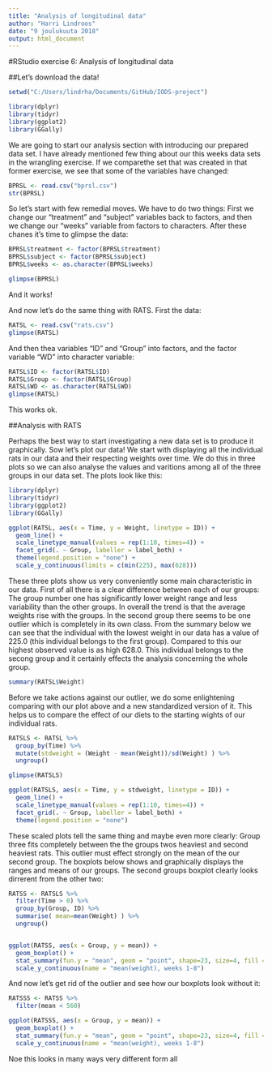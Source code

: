 ```yaml
---
title: "Analysis of longitudinal data"
author: "Harri Lindroos"
date: "9 joulukuuta 2018"
output: html_document
---
```


#RStudio exercise 6: Analysis of longitudinal data

##Let's download the data!

```r
setwd("C:/Users/lindrha/Documents/GitHub/IODS-project")

library(dplyr)
library(tidyr)
library(ggplot2)
library(GGally)
```


We are going to start our analysis section with introducing our prepared data set. I have already mentioned few thing about our this weeks data sets in the wrangling exercise. If we comparethe set that was created in that former exercise, we see that some of the variables have changed:

```r
BPRSL <- read.csv("bprsl.csv")
str(BPRSL)
```

So let's start with few remedial moves. We have to do two things: First we change our "treatment" and "subject" variables back to factors, and then we change our "weeks" variable from factors to characters. After these chanes it's time to glimpse the data:

```r
BPRSL$treatment <- factor(BPRSL$treatment)
BPRSL$subject <- factor(BPRSL$subject)
BPRSL$weeks <- as.character(BPRSL$weeks)

glimpse(BPRSL)
```

And it works!

And now let's do the same thing with RATS. First the data:

```r
RATSL <- read.csv("rats.csv")
glimpse(RATSL)
```

And then thea variables "ID" and "Group" into factors, and the factor variable "WD" into character variable:

```r
RATSL$ID <- factor(RATSL$ID)
RATSL$Group <- factor(RATSL$Group)
RATSL$WD <- as.character(RATSL$WD)
glimpse(RATSL)
```

This works ok.

##Analysis with RATS

Perhaps the best way to start investigating a new data set is to produce it graphically. Sow let's plot our data! We start with displaying all the individual rats in our data and their respecting weights over time. We do this in three plots so we can also analyse the values and varitions among all of the three groups in our data set. The plots look like this:

```r

library(dplyr)
library(tidyr)
library(ggplot2)
library(GGally)

ggplot(RATSL, aes(x = Time, y = Weight, linetype = ID)) +
  geom_line() +
  scale_linetype_manual(values = rep(1:10, times=4)) +
  facet_grid(. ~ Group, labeller = label_both) +
  theme(legend.position = "none") + 
  scale_y_continuous(limits = c(min(225), max(628)))
```

These three plots show us very conveniently some main characteristic in our data. First of all there is a clear difference between each of our groups: The group number one has significantly lower weight range and less variability than the other groups. In overall the trend is that the average weights rise with the groups. In the second group there seems to be one outlier which is completely in its own class. From the summary below we can see that the individual with the lowest weight in our data has a value of 225.0 (this individual belongs to the first group). Compared to this our highest observed value is as high 628.0. This individual belongs to the secong group and it certainly effects the analysis concerning the whole group.  

```r
summary(RATSL$Weight)
```

Before we take actions against our outlier, we do some enlightening comparing with our plot above and a new standardized version of it. This helps us to compare the effect of our diets to the starting wights of our individual rats.

```r
RATSLS <- RATSL %>%
  group_by(Time) %>%
  mutate(stdweight = (Weight - mean(Weight))/sd(Weight) ) %>%
  ungroup()

glimpse(RATSLS)
```

```r
ggplot(RATSLS, aes(x = Time, y = stdweight, linetype = ID)) +
  geom_line() +
  scale_linetype_manual(values = rep(1:10, times=4)) +
  facet_grid(. ~ Group, labeller = label_both) +
  theme(legend.position = "none")

```

These scaled plots tell the same thing and maybe even more clearly: Group three fits completely between the the groups twos heaviest and second heaviest rats. This outlier must effect strongly on the mean of the our second group. The boxplots below shows and graphically displays the ranges and means of our groups. The second groups boxplot clearly looks dirrerent from the other two:


```r
RATSS <- RATSLS %>%
  filter(Time > 0) %>%
  group_by(Group, ID) %>%
  summarise( mean=mean(Weight) ) %>%
  ungroup()


ggplot(RATSS, aes(x = Group, y = mean)) +
  geom_boxplot() +
  stat_summary(fun.y = "mean", geom = "point", shape=23, size=4, fill = "white") +
  scale_y_continuous(name = "mean(weight), weeks 1-8")

```

And now let's get rid of the outlier and see how our boxplots look without it:

```r
RATSSS <- RATSS %>%
  filter(mean < 560)

ggplot(RATSSS, aes(x = Group, y = mean)) +
  geom_boxplot() +
  stat_summary(fun.y = "mean", geom = "point", shape=23, size=4, fill = "white") +
  scale_y_continuous(name = "mean(weight), weeks 1-8")

```

Noe this looks in many ways very different form all 











